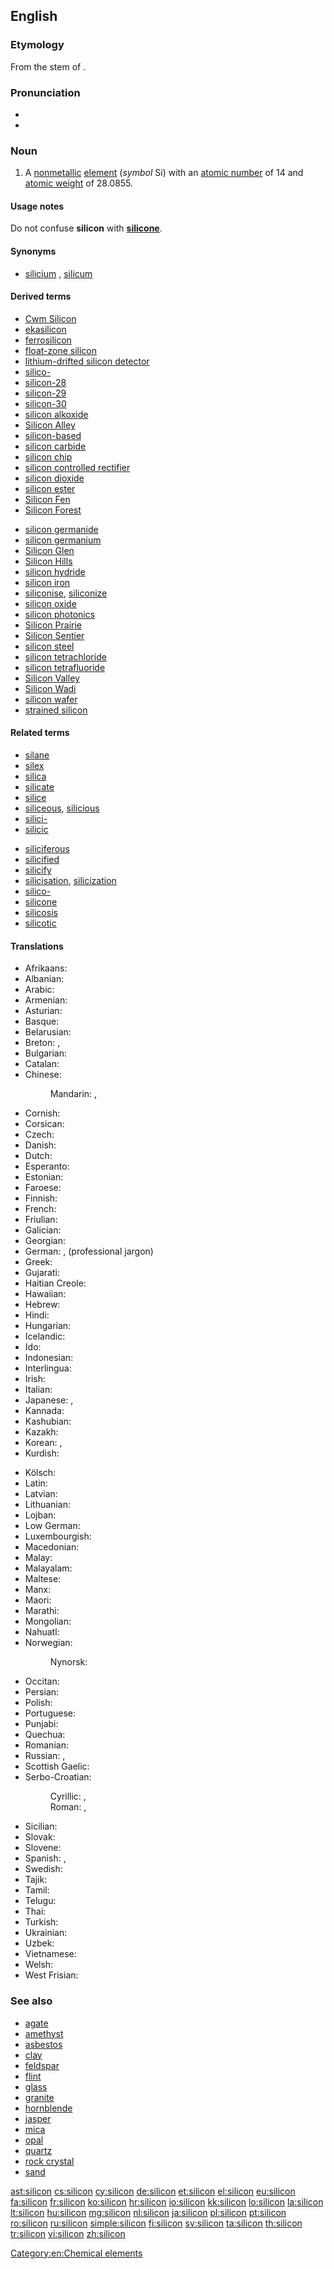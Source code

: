 ==English==
{{elements|Si|aluminium|Al|phosphorus|P}}
{{wikipedia}}

===Etymology===
From the stem of {{etyl|la}} {{term|silex||silica|lang=la}}.

===Pronunciation===
* {{IPA|/ˈsɪlɪkən/}}
* {{audio|En-us-silicon.ogg|Audio (US)}}

===Noun===
{{en-noun|-}}

# {{chemistry}} A [[nonmetallic]] [[element]] (''symbol'' Si) with an [[atomic number]] of 14 and [[atomic weight]] of 28.0855.

====Usage notes====
Do not confuse '''silicon''' with '''[[silicone]]'''.

====Synonyms====
* [[silicium]] {{qualifier|obsolete}}, [[silicum]] {{qualifier|obsolete}}

====Derived terms====
{{der-top}}
* [[Cwm Silicon]]
* [[ekasilicon]]
* [[ferrosilicon]]
* [[float-zone silicon]]
* [[lithium-drifted silicon detector]]
* [[silico-]]
* [[silicon-28]]
* [[silicon-29]]
* [[silicon-30]]
* [[silicon alkoxide]]
* [[Silicon Alley]]
* [[silicon-based]]
* [[silicon carbide]]
* [[silicon chip]]
* [[silicon controlled rectifier]]
* [[silicon dioxide]]
* [[silicon ester]]
* [[Silicon Fen]]
* [[Silicon Forest]]
{{der-mid}}
* [[silicon germanide]]
* [[silicon germanium]]
* [[Silicon Glen]]
* [[Silicon Hills]]
* [[silicon hydride]]
* [[silicon iron]]
* [[siliconise]], [[siliconize]]
* [[silicon oxide]]
* [[silicon photonics]]
* [[Silicon Prairie]]
* [[Silicon Sentier]]
* [[silicon steel]]
* [[silicon tetrachloride]]
* [[silicon tetrafluoride]]
* [[Silicon Valley]]
* [[Silicon Wadi]]
* [[silicon wafer]]
* [[strained silicon]]
{{der-bottom}}

====Related terms====
{{rel-top}}
* [[silane]]
* [[silex]]
* [[silica]]
* [[silicate]]
* [[silice]]
* [[siliceous]], [[silicious]]
* [[silici-]]
* [[silicic]]
{{rel-mid}}
* [[siliciferous]]
* [[silicified]]
* [[silicify]]
* [[silicisation]], [[silicization]]
* [[silico-]]
* [[silicone]]
* [[silicosis]]
* [[silicotic]]
{{rel-bottom}}

====Translations====
{{trans-top|non-metallic element}}
* Afrikaans: {{t-|af|silikon}}
* Albanian: {{t-|sq|silicium}}
* Arabic: {{t-|ar|سليكون|tr=silikōn}}
* Armenian: {{t-|hy|սիլիցիում|tr=silicʿium}}
* Asturian: {{t+|ast|siliciu}}
* Basque: {{t-|eu|silizioa}}
* Belarusian: {{t-|be|крэмній|m|tr=krémnij}}
* Breton: {{t-|br|silisiom|m}}, {{t-|br|silikiom|m}}
* Bulgarian: {{t-|bg|силиций|m|tr=silítsij}}
* Catalan: {{t-|ca|silici}}
* Chinese:
*: Mandarin: {{qualifier|Mainland}} {{t-|cmn|硅|tr=guī|sc=Hani}}, {{qualifier|Taiwan|Hong Kong}} {{t-|cmn|矽|tr=xī|sc=Hani}}
* Cornish: {{t-|kw|sylycon}}
* Corsican: {{t-|co|siliciu}}
* Czech: {{t+|cs|křemík}}
* Danish: {{t-|da|silicium}}
* Dutch: {{t+|nl|silicium|n}}
* Esperanto: {{t+|eo|silicio}}
* Estonian: {{t-|et|räni}}
* Faroese: {{t-|fo|silicium}}
* Finnish: {{t+|fi|pii}}
* French: {{t+|fr|silicium|m}}
* Friulian: {{tø|fur|silici}}
* Galician: {{t+|gl|silicio}}
* Georgian: {{t-|ka|სილიციუმი|tr=silits‘iumi}}
* German: {{t+|de|Silizium|n}}, {{t+|de|Silicium|n}} (professional jargon)
* Greek: {{t+|el|πυρίτιο|n|tr=pyrítio}}
* Gujarati: {{t-|gu|સિલિકોન|sc=Gujr}}
* Haitian Creole: {{tø|ht|silisyòm}}
* Hawaiian: {{tø|haw|silikone}}
* Hebrew: {{t+|he|צורן|tr=tsoran}}
* Hindi: {{t-|hi|सैकता}}
* Hungarian: {{t+|hu|szilícium}}
* Icelandic: {{t+|is|kísill}}
* Ido: {{t+|io|siliko}}
* Indonesian: {{t+|id|silikon}}
* Interlingua: {{t-|ia|silicium}}
* Irish: {{t+|ga|sileacan}}
* Italian: {{t+|it|silicio|m}}
* Japanese: {{t+|ja|ケイ素|tr=keiso}}, {{t+|ja|シリコン|tr=shirikon|sc=Jpan}}
* Kannada: {{t-|kn|ಸಿಲಿಕಾನ್|sc=Knda}}
* Kashubian: {{t-|csb|krzém}}
* Kazakh: {{t-|kk|кремний|tr=kremnij|sc=Cyrl}}
* Korean: {{t+|ko|규소|tr=硅素, 珪素, gyuso|sc=Hang}}, {{t-|ko|실리콘|tr=sillikon|sc=Hang}}
* Kurdish: {{t-|ku|sîlîsyûm}}
{{trans-mid}}
* Kölsch: {{tø|ksh|Silizium}}
* Latin: {{t+|la|silicium}}
* Latvian: {{t-|lv|silīcijs}}
* Lithuanian: {{t+|lt|silicis}}
* Lojban: {{t-|jbo|cancmu}}
* Low German: {{t-|nds|silizium}}
* Luxembourgish: {{t-|lb|Silizium}}
* Macedonian: {{t-|mk|силициум|tr=silitsium}}
* Malay: {{t-|ms|silikon}}
* Malayalam: {{t-|ml|സിലിക്കണ്‍|sc=Mlym}}
* Maltese: {{t-|mt|silikon}}
* Manx: {{t-|gv|shillagon}}
* Maori: {{t-|mi|takawai}}
* Marathi: {{t-|mr|सिलिकॉन|sc=Deva}}
* Mongolian: {{t-|mn|цахиур|tr=tsakhiur|sc=Cyrl}}
* Nahuatl: {{t-|nah|tecpatli}}
* Norwegian: {{t+|no|silisium}}
*: Nynorsk: {{t+|nn|silisium}}
* Occitan: {{t+|oc|silici}}
* Persian: {{t-|fa|سیلیسیم}}
* Polish: {{t+|pl|krzem|m}}
* Portuguese: {{t+|pt|silício|m}}
* Punjabi: {{t-|pa|ਸਿਲੀਕੋਨ|sc=Guru}}
* Quechua: {{t-|qu|ullayayaq}}
* Romanian: {{t+|ro|siliciu|n}}
* Russian: {{t+|ru|кремний|m|tr=krémnij}}, {{t+|ru|силиций|m|tr=silítsij}}
* Scottish Gaelic: {{t-|gd|sileacon}}
* Serbo-Croatian:
*: Cyrillic: {{t-|sh|силицијум|m|sc=Cyrl}}, {{t-|sh|силициј|m|sc=Cyrl}}
*: Roman: {{t-|sh|silicijum|m}}, {{t-|sh|silicij|m}}
* Sicilian: {{t+|scn|siliciu}}
* Slovak: {{t-|sk|kremík|m}}
* Slovene: {{t+|sl|silicij}}
* Spanish: {{t+|es|silicio|m}}, {{t+|es|silicona|f}}
* Swedish: {{t+|sv|kisel|n}}
* Tajik: {{t-|tg|силитсий|tr=silitziy|sc=Cyrl}}
* Tamil: {{t-|ta|சிலிக்கான்|tr=cilikkan}}
* Telugu: {{t+|te|సిలికాన్}}
* Thai: {{t+|th|ซิลิคอน|tr=silikhon}}
* Turkish: {{t+|tr|silisyum}}
* Ukrainian: {{t-|uk|кремній|m|tr=krémnij}}
* Uzbek: {{t-|uz|кремний|sc=Cyrl}}
* Vietnamese: {{t+|vi|silic}}
* Welsh: {{t+|cy|silicon}}
* West Frisian: {{t-|fy|silisium}}
{{trans-bottom}}

===See also===
* [[agate]]
* [[amethyst]]
* [[asbestos]]
* [[clay]]
* [[feldspar]]
* [[flint]]
* [[glass]]
* [[granite]]
* [[hornblende]]
* [[jasper]]
* [[mica]]
* [[opal]]
* [[quartz]]
* [[rock crystal]]
* [[sand]]

[[Category:en:Chemical elements]]

[[ast:silicon]]
[[cs:silicon]]
[[cy:silicon]]
[[de:silicon]]
[[et:silicon]]
[[el:silicon]]
[[eu:silicon]]
[[fa:silicon]]
[[fr:silicon]]
[[ko:silicon]]
[[hr:silicon]]
[[io:silicon]]
[[kk:silicon]]
[[lo:silicon]]
[[la:silicon]]
[[lt:silicon]]
[[hu:silicon]]
[[mg:silicon]]
[[nl:silicon]]
[[ja:silicon]]
[[pl:silicon]]
[[pt:silicon]]
[[ro:silicon]]
[[ru:silicon]]
[[simple:silicon]]
[[fi:silicon]]
[[sv:silicon]]
[[ta:silicon]]
[[th:silicon]]
[[tr:silicon]]
[[vi:silicon]]
[[zh:silicon]]
